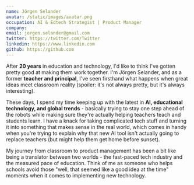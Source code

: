```yaml
---
name: Jörgen Selander
avatar: /static/images/avatar.png
occupation: AI & Edtech Strategist | Product Manager
company:
email: jorgen.selander@gmail.com
twitter: https://twitter.com/Twitter
linkedin: https://www.linkedin.com
github: https://github.com
---
```


After **20 years** in education and technology, I'd like to think I've gotten pretty good at making them work together. I'm Jörgen Selander, and as a former **teacher and principal**, I've seen firsthand what happens when great ideas meet classroom reality (spoiler: it's not always pretty, but it's always interesting).

These days, I spend my time keeping up with the latest in **AI, educational technology, and global trends** - basically trying to stay one step ahead of the robots while making sure they're actually helping teachers teach and students learn. I have a knack for taking complicated tech stuff and turning it into something that makes sense in the real world, which comes in handy when you're trying to explain why that new AI tool isn't actually going to replace teachers (but might help them get home before sunset).

My journey from classroom to product management has been a bit like being a translator between two worlds - the fast-paced tech industry and the measured pace of education. Think of me as someone who helps schools avoid those "well, that seemed like a good idea at the time" moments when it comes to implementing new technology.